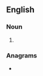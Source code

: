 ==English==

===Noun===
{{head|en|noun plural form}}

# {{plural of|gina|lang=en}}

===Anagrams===
* {{anagrams|en|a=agins|Agins|Gains|Nagis|Siang|gains|ingas|signa}}